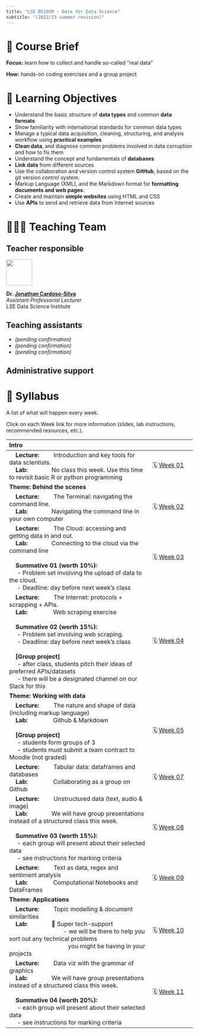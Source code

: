 ```yaml
---
title: "LSE DS105M - Data for Data Science"
subtitle: "(2022/23 summer revision)"
---
```


# 📑 Course Brief

**Focus:** learn how to collect and handle so-called "real data"

**How:** hands-on coding exercises and a group project

# 🎯 Learning Objectives

- Understand the basic structure of **data types** and common **data formats**
- Show familiarity with international standards for common data types
- Manage a typical data acquisition, cleaning, structuring, and analysis workflow using **practical examples**
- **Clean data**, and diagnose common problems involved in data corruption and how to fix them
- Understand the concept and fundamentals of **databases**
- **Link data** from different sources
- Use the collaboration and version control system **GitHub**, based on the git version control system.
- Markup Language (XML), and the Markdown format for **formatting documents and web pages**.
- Create and maintain **simple websites** using HTML and CSS
- Use **APIs** to send and retrieve data from Internet sources 

# 🧑🏻‍🏫 Teaching Team

::: {.panel-tabset}
## Teacher responsible

![](/figures/JonathanCardosoSilva_2022.jpg){fig-align="left" fig-alt="Photo of Dr. Jonathan Cardoso-Silva" width="5em"}  

**Dr. [Jonathan Cardoso-Silva](https://www.lse.ac.uk/DSI/People/Jonathan-Cardoso-Silva)** <br/>
_Assistant Professorial Lecturer_ <br/>
LSE Data Science Institute

## Teaching assistants

- _(pending confirmation)_
- _(pending confirmation)_
- _(pending confirmation)_ 

## Administrative support

<mark class="todo"></mark>
:::

# 📓 Syllabus

A list of what will happen every week. 

Click on each Week link for more information (slides, lab instructions, recommended resources, etc.).

| **Intro**                                                |                  |
|:----------------------------------------------------------|------------------|
| &nbsp;&nbsp;&nbsp;&nbsp;**Lecture:**&nbsp;&nbsp;&nbsp;&nbsp;&nbsp;&nbsp;&nbsp;&nbsp; Introduction and key tools for data scientists.<br/>&nbsp;&nbsp;&nbsp;&nbsp;**Lab:**&nbsp;&nbsp;&nbsp;&nbsp;&nbsp;&nbsp;&nbsp;&nbsp;&nbsp;&nbsp;&nbsp;&nbsp;&nbsp;&nbsp; No class this week. Use this time to revisit basic R or python programming | 🗓️ [Week 01](/weeks/week01.html) |
| **Theme: Behind the scenes**                                  |                  |
| &nbsp;&nbsp;&nbsp;&nbsp;**Lecture:**&nbsp;&nbsp;&nbsp;&nbsp;&nbsp;&nbsp;&nbsp;&nbsp; The Terminal: navigating the command line.<br/>&nbsp;&nbsp;&nbsp;&nbsp;**Lab:**&nbsp;&nbsp;&nbsp;&nbsp;&nbsp;&nbsp;&nbsp;&nbsp;&nbsp;&nbsp;&nbsp;&nbsp;&nbsp;&nbsp;&nbsp;Navigating the command line in your own computer| 🗓️ [Week 02]() |
|&nbsp;&nbsp;&nbsp;&nbsp;**Lecture:**&nbsp;&nbsp;&nbsp;&nbsp;&nbsp;&nbsp;&nbsp;&nbsp; The Cloud: accessing and getting data in and out.<br/>&nbsp;&nbsp;&nbsp;&nbsp;**Lab:**&nbsp;&nbsp;&nbsp;&nbsp;&nbsp;&nbsp;&nbsp;&nbsp;&nbsp;&nbsp;&nbsp;&nbsp;&nbsp;&nbsp;&nbsp;Connecting to the cloud via the command line<br/><br/>&nbsp;&nbsp;&nbsp;&nbsp;**Summative 01 (worth 10%):**<br/>&nbsp;&nbsp;&nbsp;&nbsp;&nbsp;- Problem set involving the upload of data to the cloud.<br/>&nbsp;&nbsp;&nbsp;&nbsp;&nbsp;- Deadline: day before next week's class| 🗓️ [Week 03]() |
|&nbsp;&nbsp;&nbsp;&nbsp;**Lecture:**&nbsp;&nbsp;&nbsp;&nbsp;&nbsp;&nbsp;&nbsp;&nbsp; The Internet: protocols + scrapping + APIs.<br/>&nbsp;&nbsp;&nbsp;&nbsp;**Lab:**&nbsp;&nbsp;&nbsp;&nbsp;&nbsp;&nbsp;&nbsp;&nbsp;&nbsp;&nbsp;&nbsp;&nbsp;&nbsp;&nbsp;&nbsp; Web scraping exercise<br/><br/>&nbsp;&nbsp;&nbsp;&nbsp;**Summative 02 (worth 15%):**<br/>&nbsp;&nbsp;&nbsp;&nbsp;&nbsp;- Problem set involving web scraping.<br/>&nbsp;&nbsp;&nbsp;&nbsp;&nbsp;- Deadline: day before next week's class<br/><br/>&nbsp;&nbsp;&nbsp;&nbsp;**[Group project]**<br/>&nbsp;&nbsp;&nbsp;&nbsp;&nbsp;- after class, students pitch their ideas of preferred APIs/datasets<br/>&nbsp;&nbsp;&nbsp;&nbsp;&nbsp;- there will be a designated channel on our Slack for this|🗓️ [Week 04]()|
| **Theme: Working with data**                                |                  |
| &nbsp;&nbsp;&nbsp;&nbsp;**Lecture:**&nbsp;&nbsp;&nbsp;&nbsp;&nbsp;&nbsp;&nbsp;&nbsp; The nature and shape of data (including markup language)<br/>&nbsp;&nbsp;&nbsp;&nbsp;**Lab:**&nbsp;&nbsp;&nbsp;&nbsp;&nbsp;&nbsp;&nbsp;&nbsp;&nbsp;&nbsp;&nbsp;&nbsp;&nbsp;&nbsp;&nbsp; Github & Markdown<br/><br/>&nbsp;&nbsp;&nbsp;&nbsp;**[Group project]**<br/>&nbsp;&nbsp;&nbsp;&nbsp;&nbsp;- students form groups of 3<br/>&nbsp;&nbsp;&nbsp;&nbsp;&nbsp;- students must submit a team contract to Moodle (not graded) | 🗓️ [Week 05]() |
| &nbsp;&nbsp;&nbsp;&nbsp;**Lecture:**&nbsp;&nbsp;&nbsp;&nbsp;&nbsp;&nbsp;&nbsp;&nbsp; Tabular data: dataframes and databases<br/>&nbsp;&nbsp;&nbsp;&nbsp;**Lab:**&nbsp;&nbsp;&nbsp;&nbsp;&nbsp;&nbsp;&nbsp;&nbsp;&nbsp;&nbsp;&nbsp;&nbsp;&nbsp;&nbsp;&nbsp; Collaborating as a group on Github | 🗓️ [Week 07]() |
| &nbsp;&nbsp;&nbsp;&nbsp;**Lecture:**&nbsp;&nbsp;&nbsp;&nbsp;&nbsp;&nbsp;&nbsp;&nbsp; Unstructured data (text, audio & image)<br/>&nbsp;&nbsp;&nbsp;&nbsp;**Lab:**&nbsp;&nbsp;&nbsp;&nbsp;&nbsp;&nbsp;&nbsp;&nbsp;&nbsp;&nbsp;&nbsp;&nbsp;&nbsp;&nbsp; We will have group presentations instead of a structured class this week.<br/><br/>&nbsp;&nbsp;&nbsp;&nbsp;**Summative 03 (worth 15%):**<br/>&nbsp;&nbsp;&nbsp;&nbsp;&nbsp;- each group will present about their selected data<br/>&nbsp;&nbsp;&nbsp;&nbsp;&nbsp;- see instructions for marking criteria | 🗓️ [Week 08]() |
| &nbsp;&nbsp;&nbsp;&nbsp;**Lecture:**&nbsp;&nbsp;&nbsp;&nbsp;&nbsp;&nbsp;&nbsp;&nbsp; Text as data, regex and sentiment analysis<br/>&nbsp;&nbsp;&nbsp;&nbsp;**Lab:**&nbsp;&nbsp;&nbsp;&nbsp;&nbsp;&nbsp;&nbsp;&nbsp;&nbsp;&nbsp;&nbsp;&nbsp;&nbsp;&nbsp;&nbsp; Computational Notebooks and DataFrames| 🗓️ [Week 09]()|
| **Theme: Applications**                                         |                  |
| &nbsp;&nbsp;&nbsp;&nbsp;**Lecture:**&nbsp;&nbsp;&nbsp;&nbsp;&nbsp;&nbsp;&nbsp;&nbsp; Topic modelling & document similarities<br/>&nbsp;&nbsp;&nbsp;&nbsp;**Lab:**&nbsp;&nbsp;&nbsp;&nbsp;&nbsp;&nbsp;&nbsp;&nbsp;&nbsp;&nbsp;&nbsp;&nbsp;&nbsp;&nbsp; 🦸 Super tech-support<br/>&nbsp;&nbsp;&nbsp;&nbsp;&nbsp;&nbsp;&nbsp;&nbsp;&nbsp;&nbsp;&nbsp;&nbsp;&nbsp;&nbsp;&nbsp;&nbsp;&nbsp;&nbsp;&nbsp;&nbsp;&nbsp;&nbsp;&nbsp;&nbsp;&nbsp;&nbsp;&nbsp;&nbsp;&nbsp;&nbsp;&nbsp;&nbsp;&nbsp; - we will be there to help you sort out any technical problems<br/>&nbsp;&nbsp;&nbsp;&nbsp;&nbsp;&nbsp;&nbsp;&nbsp;&nbsp;&nbsp;&nbsp;&nbsp;&nbsp;&nbsp;&nbsp;&nbsp;&nbsp;&nbsp;&nbsp;&nbsp;&nbsp;&nbsp;&nbsp;&nbsp;&nbsp;&nbsp;&nbsp;&nbsp;&nbsp;&nbsp;&nbsp;&nbsp;&nbsp;&nbsp;&nbsp;&nbsp; you might be having in your projects | 🗓️ [Week 10]() |
| &nbsp;&nbsp;&nbsp;&nbsp;**Lecture:**&nbsp;&nbsp;&nbsp;&nbsp;&nbsp;&nbsp;&nbsp;&nbsp; Data viz with the grammar of graphics<br/>&nbsp;&nbsp;&nbsp;&nbsp;**Lab:**&nbsp;&nbsp;&nbsp;&nbsp;&nbsp;&nbsp;&nbsp;&nbsp;&nbsp;&nbsp;&nbsp;&nbsp;&nbsp;&nbsp; We will have group presentations instead of a structured class this week.<br/><br/>&nbsp;&nbsp;&nbsp;&nbsp;**Summative 04 (worth 20%):**<br/>&nbsp;&nbsp;&nbsp;&nbsp;&nbsp;- each group will present about their selected data<br/>&nbsp;&nbsp;&nbsp;&nbsp;&nbsp;- see instructions for marking criteria | 🗓️ [Week 11]()  |